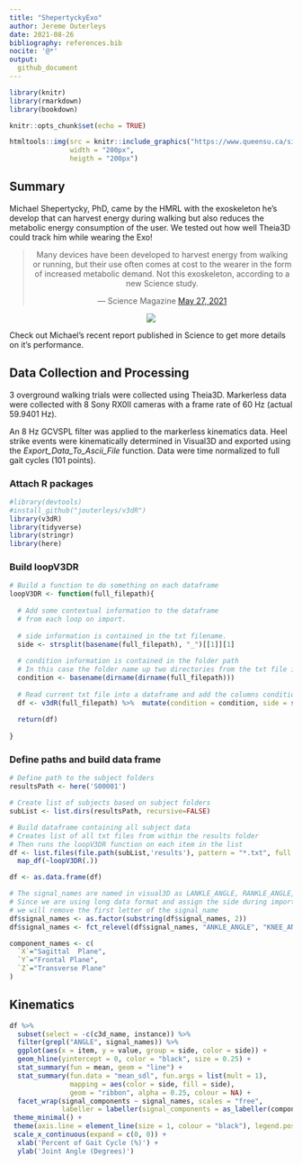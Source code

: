 ```yaml
---
title: "ShepertyckyExo"
author: Jereme Outerleys
date: 2021-08-26
bibliography: references.bib
nocite: '@*'
output:
  github_document
---
```


```r
library(knitr)
library(rmarkdown)
library(bookdown)

knitr::opts_chunk$set(echo = TRUE)
```

```r
htmltools::img(src = knitr::include_graphics("https://www.queensu.ca/sites/default/files/assets/pages/QueensLogo_red.png"),
               width = "200px",
               heigth = "200px")

```

## Summary

Michael Shepertycky, PhD, came by the HMRL with the exoskeleton he's develop that can harvest energy during walking but also reduces the metabolic energy consumption of the user. We tested out how well Theia3D could track him while wearing the Exo!

<center><blockquote class="twitter-tweet"><p lang="en" dir="ltr">Many devices have been developed to harvest energy from walking or running, but their use often comes at cost to the wearer in the form of increased metabolic demand. Not this exoskeleton, according to a new Science study. </p>&mdash; Science Magazine <a href="https://twitter.com/ScienceMagazine/status/1398021328746201094?ref_src=twsrc%5Etfw">May 27, 2021</a></blockquote></center>

<center><img src="tweet.gif"/></center>

Check out Michael's recent report published in Science to get more details on it's performance. \nocite{@Shepertycky2021}


<center><blockquote><p><div id="refs"></div></p></blockquote></center>

## Data Collection and Processing

3 overground walking trials were collected using Theia3D. Markerless data were collected with 8 Sony RX0II cameras with a frame rate of 60 Hz (actual 59.9401 Hz). 

An 8 Hz GCVSPL filter was applied to the markerless kinematics data. Heel strike events were kinematically determined in Visual3D and exported using the *Export_Data_To_Ascii_File* function. Data were time normalized to full gait cycles (101 points).

### Attach R packages
```r
#library(devtools)
#install_github("jouterleys/v3dR")
library(v3dR)
library(tidyverse)
library(stringr)
library(here)
```

### Build loopV3DR
```r
# Build a function to do something on each dataframe
loopV3DR <- function(full_filepath){
  
  # Add some contextual information to the dataframe
  # from each loop on import.
  
  # side information is contained in the txt filename.
  side <- strsplit(basename(full_filepath), "_")[[1]][1]
  
  # condition information is contained in the folder path
  # In this case the folder name up two directories from the txt file is the subID
  condition <- basename(dirname(dirname(full_filepath)))
  
  # Read current txt file into a dataframe and add the columns condition and side.
  df <- v3dR(full_filepath) %>%  mutate(condition = condition, side = side)
  
  return(df)
  
}
```

### Define paths and build data frame
``` r
# Define path to the subject folders
resultsPath <- here('S00001')

# Create list of subjects based on subject folders
subList <- list.dirs(resultsPath, recursive=FALSE)

# Build dataframe containing all subject data
# Creates list of all txt files from within the results folder
# Then runs the loopV3DR function on each item in the list
df <- list.files(file.path(subList,'results'), pattern = "*.txt", full.names = TRUE) %>% 
  map_df(~loopV3DR(.)) 

df <- as.data.frame(df)

# The signal_names are named in visual3D as LANKLE_ANGLE, RANKLE_ANGLE, etc.
# Since we are using long data format and assign the side during import
# we will remove the first letter of the signal_name
df$signal_names <- as.factor(substring(df$signal_names, 2))
df$signal_names <- fct_relevel(df$signal_names, "ANKLE_ANGLE", "KNEE_ANGLE", "HIP_ANGLE")


```

``` r
component_names <- c(
  `X`="Sagittal  Plane",
  `Y`="Frontal Plane",
  `Z`="Transverse Plane"
)

```


## Kinematics
```r

df %>%
  subset(select = -c(c3d_name, instance)) %>%
  filter(grepl("ANGLE", signal_names)) %>%
  ggplot(aes(x = item, y = value, group = side, color = side)) +
  geom_hline(yintercept = 0, color = "black", size = 0.25) +
  stat_summary(fun = mean, geom = "line") +
  stat_summary(fun.data = "mean_sdl", fun.args = list(mult = 1),
               mapping = aes(color = side, fill = side),
               geom = "ribbon", alpha = 0.25, colour = NA) +
  facet_wrap(signal_components ~ signal_names, scales = "free",
             labeller = labeller(signal_components = as_labeller(component_names))) +
 theme_minimal() +
 theme(axis.line = element_line(size = 1, colour = "black"), legend.position = "top") +
 scale_x_continuous(expand = c(0, 0)) +
  xlab('Percent of Gait Cycle (%)') +
  ylab('Joint Angle (Degrees)')

```



